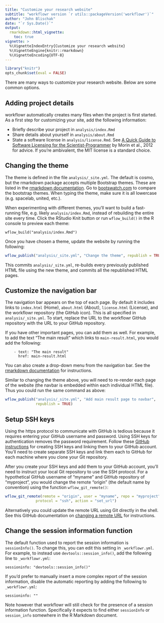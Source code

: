 ```yaml
---
title: "Customize your research website"
subtitle: "workflowr version `r utils::packageVersion('workflowr')`"
author: "John Blischak"
date: "`r Sys.Date()`"
output:
  rmarkdown::html_vignette:
    toc: true
vignette: >
  %\VignetteIndexEntry{Customize your research website}
  %\VignetteEngine{knitr::rmarkdown}
  %\VignetteEncoding{UTF-8}
---
```


```r
library("knitr")
opts_chunk$set(eval = FALSE)
```

There are many ways to customize your research website. Below are some common
options.

## Adding project details

workflowr automatically creates many files when the project is first started. As
a first step for customizing your site, add the following information:

* Briefly describe your project in `analysis/index.Rmd`
* Share details about yourself in `analysis/about.Rmd`
* State a software license in `analysis/license.Rmd`. See [A Quick Guide to
Software Licensing for the Scientist-Programmer][morin2012] by Morin et al.,
2012 for advice. If you're ambivalent, the MIT license is a standard choice.

[morin2012]: http://journals.plos.org/ploscompbiol/article?id=10.1371/journal.pcbi.1002598

## Changing the theme

The theme is defined in the file `analysis/_site.yml`. The default is cosmo, but
the rmarkdown package accepts multiple Bootstrap themes. These are listed in the
[rmarkdown documentation][rmd-themes]. Go to 
[bootswatch.com](http://bootswatch.com/) to compare the bootstrap themes. When
typing the theme, make sure it is all lowercase (e.g. spacelab, united, etc.).

When experimenting with different themes, you'll want to build a fast-running
file, e.g. likely `analysis/index.Rmd`, instead of rebuilding the entire site
every time. Click the RStudio Knit button or run `wflow_build()` in the R
console to preview each theme:

```
wflow_build("analysis/index.Rmd")
```

Once you have chosen a theme, update the website by running the following:

```r
wflow_publish("analysis/_site.yml", "Change the theme", republish = TRUE)
```

This commits `analysis/_site.yml`, re-builds every previously published HTML
file using the new theme, and commits all the republished HTML pages.

[rmd-themes]: http://rmarkdown.rstudio.com/html_document_format.html#appearance_and_style

## Customize the navigation bar

The navigation bar appears on the top of each page. By default it includes links
to `index.html` (Home), `about.html` (About), `license.html` (License), and the 
workflowr repository (the GitHub icon). This is all specified in
`analysis/_site.yml`. To start, replace the URL to the workflowr GitHub
repository with the URL to your GitHub repository.

If you have other important pages, you can add them as well. For example, to add
the text "The main result" which links to `main-result.html`, you would add the
following:

```
    - text: "The main result"
      href: main-result.html
```

You can also create a drop-down menu from the navigation bar. See the [rmarkdown
documentation][navbar] for instructions.

Similar to changing the theme above, you will need to re-render each page of the
website (the navbar is embedded within each individual HTML file). Thus you
could run the same command as above:

```r
wflow_publish("analysis/_site.yml", "Add main result page to navbar",
              republish = TRUE)
```

[navbar]: http://rmarkdown.rstudio.com/rmarkdown_websites.html#site_navigation

## Setup SSH keys

Using the https protocol to communicate with GitHub is tedious because it
requires entering your GitHub username and password. Using SSH keys for
authentication removes the password requirement. Follow these [GitHub
instructions][ssh] for creating SSH keys and linking them to your GitHub
account. You'll need to create separate SSH keys and link them each to GitHub
for each machine where you clone your Git repository.

After you create your SSH keys and add them to your GitHub account, you'll need
to instruct your local Git repository to use the SSH protocol. For a
hypothetical GitHub username of "myname" and GitHub repository of "myproject",
you would change the remote "origin" (the default name by convention) using the
function `wflow_git_remote()`:

```r
wflow_git_remote(remote = "origin", user = "myname", repo = "myproject",
              protocol = "ssh", action = "set_url")
```

Alternatively you could update the remote URL using Git directly in the shell.
See this GitHub documentation on [changing a remote URL][set-url] for
instructions.

[ssh]: https://help.github.com/articles/generating-an-ssh-key/
[set-url]: https://help.github.com/articles/changing-a-remote-s-url/

## Change the session information function

The default function used to report the session information is `sessionInfo()`.
To change this, you can edit this setting in `_workflowr.yml`. For example, to
instead use `devtools::session_info()`, add the following line to
`_workflowr.yml`:

```
sessioninfo: "devtools::session_info()"
```

If you'd prefer to manually insert a more complex report of the session
information, disable the automatic reporting by adding the following to
`_workflowr.yml`:

```
sessioninfo: ""
```

Note however that workflowr will still check for the presence of a session
information function. Specifically it expects to find either `sessionInfo` or
`session_info` somewhere in the R Markdown document.
